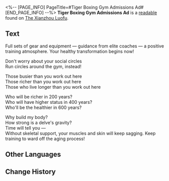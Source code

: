<%-- [PAGE_INFO]
PageTitle=#Tiger Boxing Gym Admissions Ad#
[END_PAGE_INFO] --%>
{{Readable Infobox
|id           = 178
|partIds      = 190390
|title        = 
|image        = Item Xianzhou Parchment.png
|world        = The Xianzhou Luofu
|parts        = 1
|author       = <!--to be added-->
|description  = A one-page ad for a boxing gym.
|part1        = Tiger Boxing Gym Admissions Ad
|source1      = {{cx|Source missing}}
|characters   = 
|factions     = 
}}
'''Tiger Boxing Gym Admissions Ad''' is a [[readable]] found on [[The Xianzhou Luofu]].
<!--
==Location==
{{Map Embed|<map name>|<marker id>}}
-->
==Text==
Full sets of gear and equipment &mdash; guidance from elite coaches &mdash; a positive training atmosphere. Your healthy transformation begins now!

Don't worry about your social circles<br />
Run circles around the gym, instead!

Those busier than you work out here<br />
Those richer than you work out here<br />
Those who live longer than you work out here

Who will be richer in 200 years?<br />
Who will have higher status in 400 years?<br />
Who'll be the healthier in 600 years?

Why build my body?<br />
How strong is a delve's gravity?<br />
Time will tell you &mdash;<br />
Without skeletal support, your muscles and skin will keep sagging. Keep training to ward off the aging process!

<!--
==Trivia==
* 
-->
==Other Languages==
{{Other Languages
|en   = Tiger Boxing Gym Admissions Ad
|zhs  = 形虎拳馆&nbsp;招生广告
|zht  = 形虎拳館&nbsp;招生廣告
|ja   = 形虎拳館&nbsp;生徒募集広告
|ko   = 맹호 격투장 모집 광고
|es   = Anuncio de inscripción al gimnasio de boxeo Tigre
|fr   = Publicité des abonnements de la salle de boxe du tigre
|ru   = Объявление о наборе в бойцовский клуб «Тигр»
|th   = โฆษณารับสมัครสมาชิกของค่ายมวย Tiger Boxing Gym
|vi   = Phòng Tập Quyền Anh Lão Hổ - Quảng Cáo Chiêu Sinh
|de   = Werbung für die Tiger-Boxhalle
|id   = Iklan Penerimaan Murid Tiger Boxing Gym
|pt   = Anúncio de Admissões da Academia de Boxe Tigre
}}

==Change History==
{{Change History|1.0}}